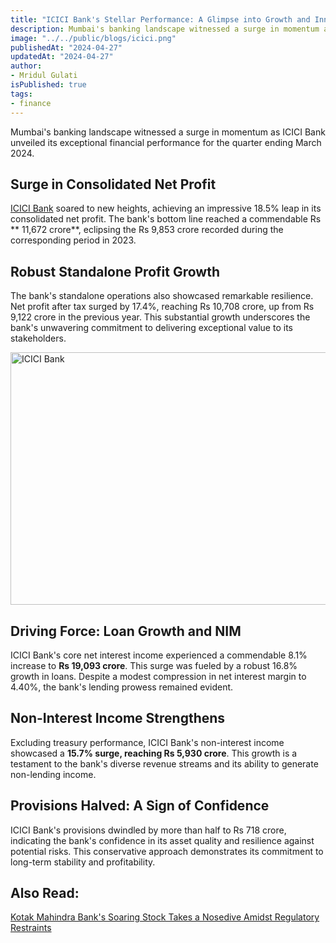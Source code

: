 ```yaml
---
title: "ICICI Bank's Stellar Performance: A Glimpse into Growth and Innovation"
description: Mumbai's banking landscape witnessed a surge in momentum as ICICI Bank unveiled its exceptional financial performance for the quarter ending March 2024.
image: "../../public/blogs/icici.png"
publishedAt: "2024-04-27"
updatedAt: "2024-04-27"
author: 
- Mridul Gulati
isPublished: true
tags: 
- finance
---
```


Mumbai's banking landscape witnessed a surge in momentum as ICICI Bank unveiled its exceptional financial performance for the quarter ending March 2024.

## Surge in Consolidated Net Profit

[ICICI Bank](https://www.icicibank.com/) soared to new heights, achieving an impressive 18.5% leap in its consolidated net profit. The bank's bottom line reached a commendable Rs ** 11,672 crore**, eclipsing the Rs 9,853 crore recorded during the corresponding period in 2023.

## Robust Standalone Profit Growth

The bank's standalone operations also showcased remarkable resilience. Net profit after tax surged by 17.4%, reaching Rs 10,708 crore, up from Rs 9,122 crore in the previous year. This substantial growth underscores the bank's unwavering commitment to delivering exceptional value to its stakeholders.

<Image
  src="/blogs/icici-bank.png"
  width="718"
  height="404"
  alt="ICICI Bank"
  sizes="100vw"
/>

## Driving Force: Loan Growth and NIM

ICICI Bank's core net interest income experienced a commendable 8.1% increase to **Rs 19,093 crore**. This surge was fueled by a robust 16.8% growth in loans. Despite a modest compression in net interest margin to 4.40%, the bank's lending prowess remained evident.

## Non-Interest Income Strengthens

Excluding treasury performance, ICICI Bank's non-interest income showcased a **15.7% surge, reaching Rs 5,930 crore**. This growth is a testament to the bank's diverse revenue streams and its ability to generate non-lending income.

## Provisions Halved: A Sign of Confidence

ICICI Bank's provisions dwindled by more than half to Rs 718 crore, indicating the bank's confidence in its asset quality and resilience against potential risks. This conservative approach demonstrates its commitment to long-term stability and profitability.

## Also Read: 

[Kotak Mahindra Bank's Soaring Stock Takes a Nosedive Amidst Regulatory Restraints](https://onlinekhabri.com/blog/kotak-mahindra-bank-stock-takes-a-nosedive)
